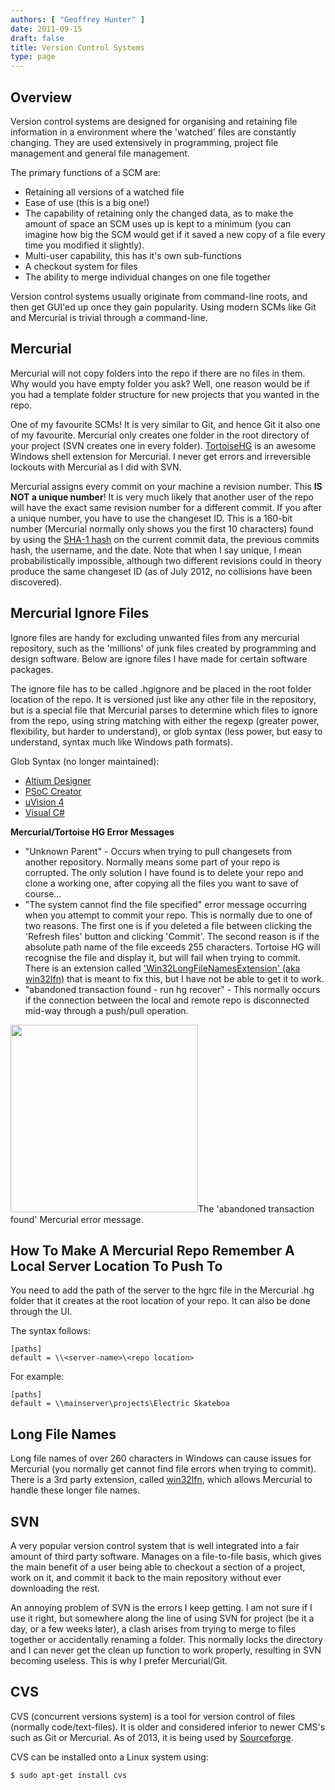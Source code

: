 ```yaml
---
authors: [ "Geoffrey Hunter" ]
date: 2011-09-15
draft: false
title: Version Control Systems
type: page
---
```



## Overview

Version control systems are designed for organising and retaining file information in a environment where the 'watched' files are constantly changing. They are used extensively in programming, project file management and general file management.

The primary functions of a SCM are:

* Retaining all versions of a watched file
* Ease of use (this is a big one!)
* The capability of retaining only the changed data, as to make the amount of space an SCM uses up is kept to a minimum (you can imagine how big the SCM would get if it saved a new copy of a file every time you modified it slightly).
* Multi-user capability, this has it's own sub-functions  
* A checkout system for files  
* The ability to merge individual changes on one file together

Version control systems usually originate from command-line roots, and then get GUI'ed up once they gain popularity. Using modern SCMs like Git and Mercurial is trivial through a command-line.

## Mercurial

Mercurial will not copy folders into the repo if there are no files in them. Why would you have empty folder you ask? Well, one reason would be if you had a template folder structure for new projects that you wanted in the repo.

One of my favourite SCMs! It is very similar to Git, and hence Git it also one of my favourite. Mercurial only creates one folder in the root directory of your project (SVN creates one in every folder). [TortoiseHG](http://tortoisehg.bitbucket.org/) is an awesome Windows shell extension for Mercurial. I never get errors and irreversible lockouts with Mercurial as I did with SVN.

Mercurial assigns every commit on your machine a revision number. This **IS NOT a unique number**! It is very much likely that another user of the repo will have the exact same revision number for a different commit. If you after a unique number, you have to use the changeset ID. This is a 160-bit number (Mercurial normally only shows you the first 10 characters) found by using the [SHA-1 hash](http://en.wikipedia.org/wiki/SHA-1) on the current commit data, the previous commits hash, the username, and the date. Note that when I say unique, I mean probabilistically impossible, although two different revisions could in theory produce the same changeset ID (as of July 2012, no collisions have been discovered).

## Mercurial Ignore Files

Ignore files are handy for excluding unwanted files from any mercurial repository, such as the 'millions' of junk files created by programming and design software. Below are ignore files I have made for certain software packages.

The ignore file has to be called .hgignore and be placed in the root folder location of the repo. It is versioned just like any other file in the repository, but is a special file that Mercurial parses to determine which files to ignore from the repo, using string matching with either the regexp (greater power, flexibility, but harder to understand), or glob syntax (less power, but easy to understand, syntax much like Windows path formats).

Glob Syntax (no longer maintained):

* [Altium Designer](/electronics/general/altium/altium-version-control/)
* [PSoC Creator](/programming/version-control-systems/mercurial/ignore-files/mercurial-ignore-file-code-for-psoc-creator/)
* [uVision 4](/programming/version-control-systems/mercurial/ignore-files/uvision-version-control-with-mercurial/)
* [Visual C#](/programming/version-control-systems/mercurial/ignore-files/visual-studio-version-control-with-mercurial/)

**Mercurial/Tortoise HG Error Messages**

* "Unknown Parent" - Occurs when trying to pull changesets from another repository. Normally means some part of your repo is corrupted. The only solution I have found is to delete your repo and clone a working one, after copying all the files you want to save of course...
* "The system cannot find the file specified" error message occurring when you attempt to commit your repo. This is normally due to one of two reasons. The first one is if you deleted a file between clicking the 'Refresh files' button and clicking 'Commit'. The second reason is if the absolute path name of the file exceeds 255 characters. Tortoise HG will recognise the file and display it, but will fail when trying to commit. There is an extension called ['Win32LongFileNamesExtension' (aka win32lfn)](https://www.mercurial-scm.org/wiki/Win32LongFileNamesExtension) that is meant to fix this, but I have not be able to get it to work.
* "abandoned transaction found - run hg recover" - This normally occurs if the connection between the local and remote repo is disconnected mid-way through a push/pull operation.  


<Image src={mercurial_error_msg_abandoned_transaction_found} width="300px">The 'abandoned transaction found' Mercurial error message.</Image>

## How To Make A Mercurial Repo Remember A Local Server Location To Push To

You need to add the path of the server to the hgrc file in the Mercurial .hg folder that it creates at the root location of your repo. It can also be done through the UI.

The syntax follows:

```text
[paths]
default = \\<server-name>\<repo location>
```

For example:

```text
[paths]
default = \\mainserver\projects\Electric Skateboa
```

## Long File Names

Long file names of over 260 characters in Windows can cause issues for Mercurial (you normally get cannot find file errors when trying to commit). There is a 3rd party extension, called [win32lfn](https://www.mercurial-scm.org/wiki/Win32LongFileNamesExtension), which allows Mercurial to handle these longer file names.

## SVN

A very popular version control system that is well integrated into a fair amount of third party software. Manages on a file-to-file basis, which gives the main benefit of a user being able to checkout a section of a project, work on it, and commit it back to the main repository without ever downloading the rest.

An annoying problem of SVN is the errors I keep getting. I am not sure if I use it right, but somewhere along the line of using  SVN for project (be it a day, or a few weeks later), a clash arises from trying to merge to files together or accidentally renaming a folder. This normally locks the directory and I can never get the clean up function to work properly, resulting in SVN becoming useless. This is why I prefer Mercurial/Git.

## CVS

CVS (concurrent versions system) is a tool for version control of files (normally code/text-files). It is older and considered inferior to newer CMS's such as Git or Mercurial. As of 2013, it is being used by [Sourceforge](https://sourceforge.net/).

CVS can be installed onto a Linux system using:

```sh    
$ sudo apt-get install cvs
```